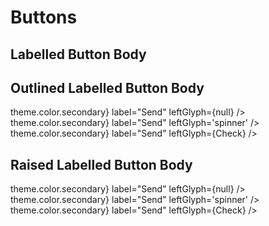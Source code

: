 


# Buttons

## Labelled Button Body

<div css={css`
  display: flex;
  gap: 2rem;
`}>
  <div>
    <LabelledButtonBody label="Back" leftGlyph='chevron' />
  </div>
  <div>
    <LabelledButtonBody label="Busy" busyIndicator />
  </div>
  <div>
    <LabelledButtonBody label="Forward" rightGlyph='chevron' />
  </div>
</div>

## Outlined Labelled Button Body

<div css={css`
  display: flex;
  gap: 1rem;
  margin: 1rem 0;
`}>
  <div>
    <OutlinedLabelledButtonBody label="Back" leftGlyph='chevron' />
  </div>
  <div>
    <OutlinedLabelledButtonBody label="Busy" busyIndicator />
  </div>
  <div>
    <OutlinedLabelledButtonBody label="Forward" rightGlyph='chevron' />
  </div>
</div>

<div css={css`
  display: flex;
  gap: 1rem;
  margin: 2rem 0;
`}>
  <div>
    <OutlinedLabelledButtonBody
      color={theme => theme.color.secondary}
      label="Send"
      leftGlyph={null}
    />
  </div>
  <div>
    <OutlinedLabelledButtonBody
      color={theme => theme.color.secondary}
      label="Send"
      leftGlyph='spinner'
    />
  </div>
  <div>
    <OutlinedLabelledButtonBody
      color={theme => theme.color.secondary}
      label="Send"
      leftGlyph={Check}
    />
  </div>
</div>

## Raised Labelled Button Body

<div css={css`
  display: flex;
  gap: 1rem;
  margin: 2rem 0;
`}>
  <div>
    <RaisedLabelledButtonBody label="Back" leftGlyph='chevron' />
  </div>
  <div>
    <RaisedLabelledButtonBody label="Busy" busyIndicator />
  </div>
  <div>
    <RaisedLabelledButtonBody label="Forward" rightGlyph='chevron' />
  </div>
</div>

<div css={css`
  display: flex;
  gap: 1rem;
  margin: 2rem 0;
`}>
  <div>
    <RaisedLabelledButtonBody
      color={theme => theme.color.secondary}
      label="Send"
      leftGlyph={null}
    />
  </div>
  <div>
    <RaisedLabelledButtonBody
      color={theme => theme.color.secondary}
      label="Send"
      leftGlyph='spinner'
    />
  </div>
  <div>
    <RaisedLabelledButtonBody
      color={theme => theme.color.secondary}
      label="Send"
      leftGlyph={Check}
    />
  </div>
</div>